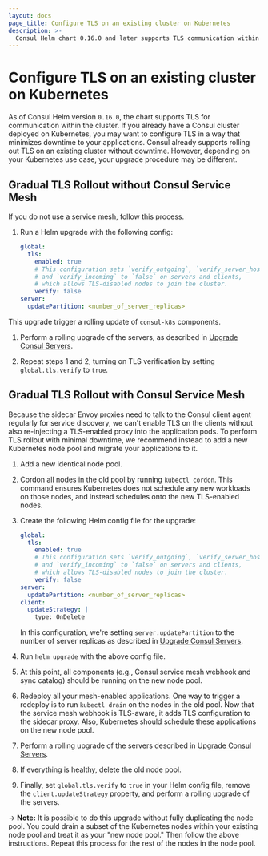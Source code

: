 ```yaml
---
layout: docs
page_title: Configure TLS on an existing cluster on Kubernetes
description: >-
  Consul Helm chart 0.16.0 and later supports TLS communication within clusters. Follow the instructions to trigger rolling updates for consul-k8s without causing downtime.
---
```


# Configure TLS on an existing cluster on Kubernetes

As of Consul Helm version `0.16.0`, the chart supports TLS for communication
within the cluster. If you already have a Consul cluster deployed on Kubernetes,
you may want to configure TLS in a way that minimizes downtime to your applications.
Consul already supports rolling out TLS on an existing cluster without downtime.
However, depending on your Kubernetes use case, your upgrade procedure may be different.

## Gradual TLS Rollout without Consul Service Mesh

If you do not use a service mesh, follow this process.

1. Run a Helm upgrade with the following config:

   ```yaml
   global:
     tls:
       enabled: true
       # This configuration sets `verify_outgoing`, `verify_server_hostname`,
       # and `verify_incoming` to `false` on servers and clients,
       # which allows TLS-disabled nodes to join the cluster.
       verify: false
   server:
     updatePartition: <number_of_server_replicas>
   ```

  This upgrade trigger a rolling update of `consul-k8s` components.

1. Perform a rolling upgrade of the servers, as described in
   [Upgrade Consul Servers](/consul/docs/upgrade/k8s#upgrading-consul-servers).

1. Repeat steps 1 and 2, turning on TLS verification by setting `global.tls.verify`
   to `true`.

## Gradual TLS Rollout with Consul Service Mesh

Because the sidecar Envoy proxies need to talk to the Consul client agent regularly
for service discovery, we can't enable TLS on the clients without also re-injecting a
TLS-enabled proxy into the application pods. To perform TLS rollout with minimal
downtime, we recommend instead to add a new Kubernetes node pool and migrate your
applications to it.

1. Add a new identical node pool.

1. Cordon all nodes in the old pool by running `kubectl cordon`.
   This command ensures Kubernetes does not schedule any new workloads on those nodes,
   and instead schedules onto the new TLS-enabled nodes.

1. Create the following Helm config file for the upgrade:

   ```yaml
   global:
     tls:
       enabled: true
       # This configuration sets `verify_outgoing`, `verify_server_hostname`,
       # and `verify_incoming` to `false` on servers and clients,
       # which allows TLS-disabled nodes to join the cluster.
       verify: false
   server:
     updatePartition: <number_of_server_replicas>
   client:
     updateStrategy: |
       type: OnDelete
   ```

   In this configuration, we're setting `server.updatePartition` to the number of
   server replicas as described in [Upgrade Consul Servers](/consul/docs/upgrade/k8s#upgrading-consul-servers).

1. Run `helm upgrade` with the above config file.

1. At this point, all components (e.g., Consul service mesh webhook and sync catalog) should be running
   on the new node pool.

1. Redeploy all your mesh-enabled applications.
   One way to trigger a redeploy is to run `kubectl drain` on the nodes in the old pool.
   Now that the service mesh webhook is TLS-aware, it adds TLS configuration to
   the sidecar proxy. Also, Kubernetes should schedule these applications on the new node pool.

1. Perform a rolling upgrade of the servers described in
   [Upgrade Consul Servers](/consul/docs/upgrade/k8s#upgrading-consul-servers).

1. If everything is healthy, delete the old node pool.

1. Finally, set `global.tls.verify` to `true` in your Helm config file, remove the
   `client.updateStrategy` property, and perform a rolling upgrade of the servers.

-> **Note:** It is possible to do this upgrade without fully duplicating the node pool.
You could drain a subset of the Kubernetes nodes within your existing node pool and treat it
as your "new node pool." Then follow the above instructions. Repeat this process for the rest
of the nodes in the node pool.
